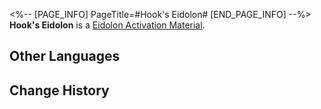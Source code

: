 <%-- [PAGE_INFO]
PageTitle=#Hook's Eidolon#
[END_PAGE_INFO] --%>
{{Item Infobox
|id          = 11109
|image       = Item Hook's Eidolon.png
|type        = Eidolon Activation Material
|invCategory = 
|rarity      = 4
|effect      = 
|description = Material for raising Hook's Eidolon Level.
}}
'''Hook's Eidolon''' is a [[Eidolon Activation Material]].

==Other Languages==
{{Other Languages
|en   = Hook's Eidolon
|zhs  = 【虎克】的星魂
|zht  = 【虎克】的星魂
|ja   = 「フック」の星魂
|ko   = [후크]의 성혼
|es   = Eidolon de Hook
|fr   = Eidolon de Hook
|ru   = Эйдолон Хук
|th   = Eidolon ของ Hook
|vi   = Tinh Hồn Hook
|de   = Hooks Eidolon
|id   = Hook's Eidolon
|pt   = Eidolon de Hook
}}

==Change History==
{{Change History|1.0}}